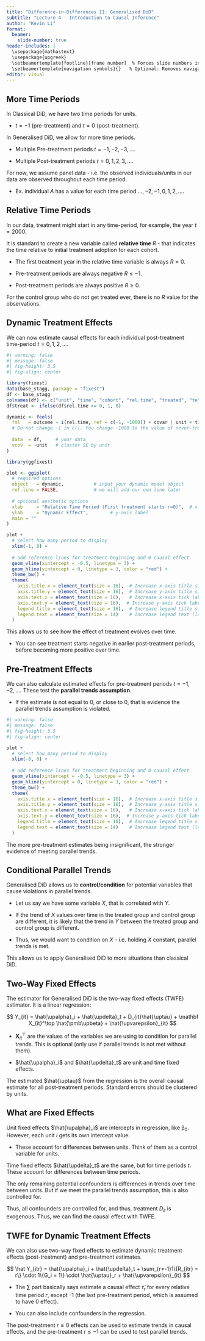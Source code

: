```yaml
---
title: "Difference-in-Differences II: Generalised DiD"
subtitle: "Lecture 4 - Introduction to Causal Inference"
author: "Kevin Li"
format:
  beamer:
    slide-number: true
header-includes: |
  \usepackage{mathastext}
  \usepackage{upgreek}
  \setbeamertemplate{footline}[frame number]  % Forces slide numbers in footline
  \setbeamertemplate{navigation symbols}{}   % Optional: Removes navigation symbols
editor: visual
---
```


## More Time Periods

In Classical DiD, we have two time periods for units.

-   $t = -1$ (pre-treatment) and $t=0$ (post-treatment).

In Generalised DiD, we allow for more time periods.

-   Multiple Pre-treatment periods $t = -1, -2, -3, \dots$.

-   Multiple Post-treatment periods $t = 0, 1, 2, 3, \dots$.

For now, we assume panel data - i.e. the observed individuals/units in our data are observed throughout each time period.

-   Ex. individual $A$ has a value for each time period $\dots, -2, -1, 0, 1, 2, \dots$.

## Relative Time Periods

In our data, treatment might start in any time-period, for example, the year $t=2000$.

It is standard to create a new variable called **relative time** $R$ - that indicates the time relative to initial treatment adoption for each cohort.

-   The first treatment year in the relative time variable is always $R=0$.

-   Pre-treatment periods are always negative $R ≤ -1$.

-   Post-treatment periods are always positive $R ≥ 0$.

For the control group who do not get treated ever, there is no $R$ value for the observations.

## Dynamic Treatment Effects

We can now estimate causal effects for each individual post-treatment time-period $t= 0, 1, 2, \dots$.

```r
#| warning: false
#| message: false
#| fig-height: 3.5
#| fig-align: center

library(fixest)
data(base_stagg, package = "fixest")
df <- base_stagg
colnames(df) <- c("unit", "time", "cohort", "rel.time", "treated", "te", "covar", "outcome")
df$treat <- ifelse(df$rel.time >= 0, 1, 0)

dynamic <- feols(
  fml   = outcome ~ i(rel.time, ref = c(-1, -1000)) + covar | unit + time,
  # Do not change -1 in c(). You change -1000 to the value of never-treated for rel.time
  
  data  = df,     # your data
  vcov  = ~unit   # cluster SE by unit
)

library(ggfixest)

plot <- ggiplot(
  # required options
  object   = dynamic,           # input your dynamic model object
  ref.line = FALSE,             # we will add our own line later
  
  # optional aesthetic options
  xlab     = "Relative Time Period (First treatment starts r=0)",  # x-axis label
  ylab     = "Dynamic Effect",        # y-axis label
  main = ""
)

plot +
  # select how many period to display
  xlim(-1, 8) +
  
  # add reference lines for treatment beginning and 0 causal effect
  geom_vline(xintercept = -0.5, linetype = 3) +
  geom_hline(yintercept = 0, linetype = 3, color = "red") +
  theme_bw() +
  theme(
    axis.title.x = element_text(size = 16),  # Increase x-axis title size
    axis.title.y = element_text(size = 16),  # Increase y-axis title size
    axis.text.x = element_text(size = 16),   # Increase x-axis tick label size
    axis.text.y = element_text(size = 16),  # Increase y-axis tick label size
    legend.title = element_text(size = 16),  # Increase legend title size
    legend.text = element_text(size = 14)    # Increase legend text (labels) size
  )

```

This allows us to see how the effect of treatment evolves over time.

-   You can see treatment starts negative in earlier post-treatment periods, before becoming more positive over time.

## Pre-Treatment Effects

We can also calculate estimated effects for pre-treatment periods $t=-1, -2, \dots$. These test the **parallel trends assumption**.

-   If the estimate is not equal to 0, or close to 0, that is evidence the parallel trends assumption is violated.

```r
#| warning: false
#| message: false
#| fig-height: 3.5
#| fig-align: center

plot +
  # select how many period to display
  xlim(-8, 0) +
  
  # add reference lines for treatment beginning and 0 causal effect
  geom_vline(xintercept = -0.5, linetype = 3) +
  geom_hline(yintercept = 0, linetype = 3, color = "red") +
  theme_bw() +
  theme(
    axis.title.x = element_text(size = 16),  # Increase x-axis title size
    axis.title.y = element_text(size = 16),  # Increase y-axis title size
    axis.text.x = element_text(size = 16),   # Increase x-axis tick label size
    axis.text.y = element_text(size = 16),  # Increase y-axis tick label size
    legend.title = element_text(size = 16),  # Increase legend title size
    legend.text = element_text(size = 14)    # Increase legend text (labels) size
  )
```

The more pre-treatment estimates being insignificant, the stronger evidence of meeting parallel trends.

## Conditional Parallel Trends

Generalised DiD allows us to **control/condition** for potential variables that cause violations in parallel trends.

-   Let us say we have some variable $X$, that is correlated with $Y$.

-   If the trend of $X$ values over time in the treated group and control group are different, it is likely that the trend in $Y$ between the treated group and control group is different.

-   Thus, we would want to condition on $X$ - i.e. holding $X$ constant, parallel trends is met.

This allows us to apply Generalised DiD to more situations than classical DiD.

## Two-Way Fixed Effects

The estimator for Generalised DiD is the two-way fixed effects (TWFE) estimator. It is a linear regression:

$$
Y_{it} = \hat{\upalpha}_i + \hat{\updelta}_t + D_{it}\hat{\uptau} + \mathbf X_{it}^\top \hat{\pmb\upbeta} + \hat{\upvarepsilon}_{it}
$$

-   $\mathbf X_{it}^\top$ are the values of the variables we are using to condition for parallel trends. This is optional (only use if parallel trends is not met without them).

-   $\hat{\upalpha}_i$ and $\hat{\updelta}_t$ are unit and time fixed effects.

The estimated $\hat{\uptau}$ from the regression is the overall causal estimate for all post-treatment periods. Standard errors should be clustered by units.

## What are Fixed Effects

Unit fixed effects $\hat{\upalpha}_i$ are intercepts in regression, like $\upbeta_0$. However, each unit $i$ gets its own intercept value.

-   These account for differences between units. Think of them as a control variable for units.

Time fixed effects $\hat{\updelta}_t$ are the same, but for time periods $t$. These account for differences between time periods.

The only remaining potential confounders is differences in trends over time between units. But if we meet the parallel trends assumption, this is also controlled for.

Thus, all confounders are controlled for, and thus, treatment $D_{it}$ is exogenous. Thus, we can find the causal effect with TWFE.

## TWFE for Dynamic Treatment Effects

We can also use two-way fixed effects to estimate dynamic treatment effects (post-treatment) and pre-treatment estimates.

$$
\hat Y_{itr} = \hat{\upalpha}_i + \hat{\updelta}_t + \sum_{r≠-1}1\{R_{itr} = r\} \cdot 1\{G_i = 1\} \cdot \hat{\uptau}_r + \hat{\upvarepsilon}_{it}
$$

-   The $\sum$ part basically says estimate a causal effect $\hat\tau_r$ for every relative time period $r$, except -1 (the last pre-treatment period, which is assumed to have 0 effect).

-   You can also include confounders in the regression.

The post-treatment $r ≥ 0$ effects can be used to estimate trends in causal effects, and the pre-treatment $r ≤ -1$ can be used to test parallel trends.
